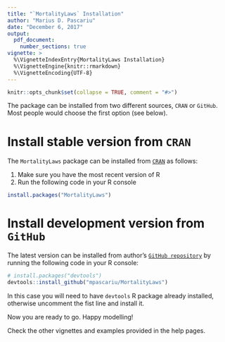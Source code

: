 ```yaml
---
title: "`MortalityLaws` Installation"
author: "Marius D. Pascariu"
date: "December 6, 2017"
output: 
  pdf_document:
    number_sections: true
vignette: >
  %\VignetteIndexEntry{MortalityLaws Installation}
  %\VignetteEngine{knitr::rmarkdown}
  %\VignetteEncoding{UTF-8}
---
```


```r
knitr::opts_chunk$set(collapse = TRUE, comment = "#>")
```

The package can be installed from two different sources, `CRAN` or `GitHub`. Most people would choose the first option (see below).

# Install stable version from `CRAN`

The `MortalityLaws` package can be installed from [`CRAN`](https://cran.r-project.org/web/packages/MortalityLaws/index.html) as follows:

1. Make sure you have the most recent version of R
2. Run the following code in your R console 

```r
install.packages("MortalityLaws")
```

# Install development version from `GitHub`
The latest version can be installed from author's [`GitHub repository`](https://github.com/mpascariu/MortalityLaws) by running the following code in your R console:

```r
# install.packages("devtools")
devtools::install_github("mpascariu/MortalityLaws")
```

In this case you will need to have `devtools` R package already installed, otherwise uncomment the fist line and install it.


\vspace{2cm}

Now you are ready to go. Happy modelling!

Check the other vignettes and examples provided in the help pages.